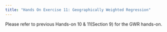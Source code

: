 ```yaml
---
title: "Hands On Exercise 11: Geographically Weighted Regression"
---
```


Please refer to previous Hands-on 10 & 11(Section 9) for the GWR hands-on.
